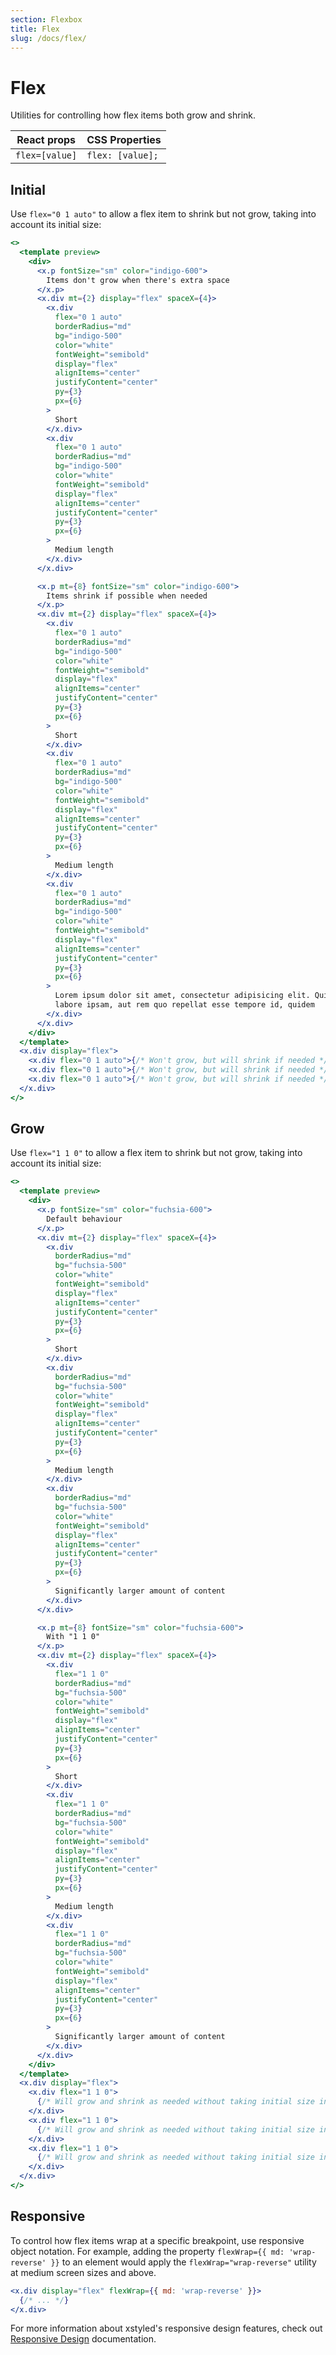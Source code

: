 ```yaml
---
section: Flexbox
title: Flex
slug: /docs/flex/
---
```


# Flex

Utilities for controlling how flex items both grow and shrink.

| React props    | CSS Properties   |
| -------------- | ---------------- |
| `flex=[value]` | `flex: [value];` |

## Initial

Use `flex="0 1 auto"` to allow a flex item to shrink but not grow, taking into account its initial size:

```jsx preview color=indigo
<>
  <template preview>
    <div>
      <x.p fontSize="sm" color="indigo-600">
        Items don't grow when there's extra space
      </x.p>
      <x.div mt={2} display="flex" spaceX={4}>
        <x.div
          flex="0 1 auto"
          borderRadius="md"
          bg="indigo-500"
          color="white"
          fontWeight="semibold"
          display="flex"
          alignItems="center"
          justifyContent="center"
          py={3}
          px={6}
        >
          Short
        </x.div>
        <x.div
          flex="0 1 auto"
          borderRadius="md"
          bg="indigo-500"
          color="white"
          fontWeight="semibold"
          display="flex"
          alignItems="center"
          justifyContent="center"
          py={3}
          px={6}
        >
          Medium length
        </x.div>
      </x.div>

      <x.p mt={8} fontSize="sm" color="indigo-600">
        Items shrink if possible when needed
      </x.p>
      <x.div mt={2} display="flex" spaceX={4}>
        <x.div
          flex="0 1 auto"
          borderRadius="md"
          bg="indigo-500"
          color="white"
          fontWeight="semibold"
          display="flex"
          alignItems="center"
          justifyContent="center"
          py={3}
          px={6}
        >
          Short
        </x.div>
        <x.div
          flex="0 1 auto"
          borderRadius="md"
          bg="indigo-500"
          color="white"
          fontWeight="semibold"
          display="flex"
          alignItems="center"
          justifyContent="center"
          py={3}
          px={6}
        >
          Medium length
        </x.div>
        <x.div
          flex="0 1 auto"
          borderRadius="md"
          bg="indigo-500"
          color="white"
          fontWeight="semibold"
          display="flex"
          alignItems="center"
          justifyContent="center"
          py={3}
          px={6}
        >
          Lorem ipsum dolor sit amet, consectetur adipisicing elit. Qui ad
          labore ipsam, aut rem quo repellat esse tempore id, quidem
        </x.div>
      </x.div>
    </div>
  </template>
  <x.div display="flex">
    <x.div flex="0 1 auto">{/* Won't grow, but will shrink if needed */}</x.div>
    <x.div flex="0 1 auto">{/* Won't grow, but will shrink if needed */}</x.div>
    <x.div flex="0 1 auto">{/* Won't grow, but will shrink if needed */}</x.div>
  </x.div>
</>
```

## Grow

Use `flex="1 1 0"` to allow a flex item to shrink but not grow, taking into account its initial size:

```jsx preview color=fuchsia
<>
  <template preview>
    <div>
      <x.p fontSize="sm" color="fuchsia-600">
        Default behaviour
      </x.p>
      <x.div mt={2} display="flex" spaceX={4}>
        <x.div
          borderRadius="md"
          bg="fuchsia-500"
          color="white"
          fontWeight="semibold"
          display="flex"
          alignItems="center"
          justifyContent="center"
          py={3}
          px={6}
        >
          Short
        </x.div>
        <x.div
          borderRadius="md"
          bg="fuchsia-500"
          color="white"
          fontWeight="semibold"
          display="flex"
          alignItems="center"
          justifyContent="center"
          py={3}
          px={6}
        >
          Medium length
        </x.div>
        <x.div
          borderRadius="md"
          bg="fuchsia-500"
          color="white"
          fontWeight="semibold"
          display="flex"
          alignItems="center"
          justifyContent="center"
          py={3}
          px={6}
        >
          Significantly larger amount of content
        </x.div>
      </x.div>

      <x.p mt={8} fontSize="sm" color="fuchsia-600">
        With "1 1 0"
      </x.p>
      <x.div mt={2} display="flex" spaceX={4}>
        <x.div
          flex="1 1 0"
          borderRadius="md"
          bg="fuchsia-500"
          color="white"
          fontWeight="semibold"
          display="flex"
          alignItems="center"
          justifyContent="center"
          py={3}
          px={6}
        >
          Short
        </x.div>
        <x.div
          flex="1 1 0"
          borderRadius="md"
          bg="fuchsia-500"
          color="white"
          fontWeight="semibold"
          display="flex"
          alignItems="center"
          justifyContent="center"
          py={3}
          px={6}
        >
          Medium length
        </x.div>
        <x.div
          flex="1 1 0"
          borderRadius="md"
          bg="fuchsia-500"
          color="white"
          fontWeight="semibold"
          display="flex"
          alignItems="center"
          justifyContent="center"
          py={3}
          px={6}
        >
          Significantly larger amount of content
        </x.div>
      </x.div>
    </div>
  </template>
  <x.div display="flex">
    <x.div flex="1 1 0">
      {/* Will grow and shrink as needed without taking initial size into account */}
    </x.div>
    <x.div flex="1 1 0">
      {/* Will grow and shrink as needed without taking initial size into account */}
    </x.div>
    <x.div flex="1 1 0">
      {/* Will grow and shrink as needed without taking initial size into account */}
    </x.div>
  </x.div>
</>
```

## Responsive

To control how flex items wrap at a specific breakpoint, use responsive object notation. For example, adding the property `flexWrap={{ md: 'wrap-reverse' }}` to an element would apply the `flexWrap="wrap-reverse"` utility at medium screen sizes and above.

```jsx
<x.div display="flex" flexWrap={{ md: 'wrap-reverse' }}>
  {/* ... */}
</x.div>
```

For more information about xstyled's responsive design features, check out [Responsive Design](@TODO-link) documentation.
